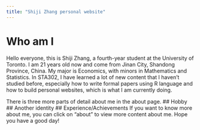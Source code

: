 ```yaml
---
title: "Shiji Zhang personal website"
---
```

# Who am I
Hello everyone, this is Shiji Zhang, a fourth-year student at the University of Toronto. I am 21 years old now and come from Jinan City, Shandong Province, China. My major is Economics, with minors in Mathematics and Statistics. In STA302, I have learned a lot of new content that I haven't studied before, especially how to write formal papers using R language and how to build personal websites, which is what I am currently doing.

There is three more parts of detail about me in the about page. 
## Hobby
## Another identity
## Experience/Achievements
If you want to know more about me, you can click on "about" to view more content about me. Hope you have a good day!